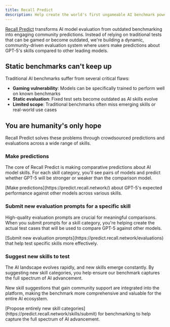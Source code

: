 ```yaml
---
title: Recall Predict
description: Help create the world's first ungameable AI benchmark powered by community predictions
---
```



[Recall Predict](https://predict.recall.network) transforms AI model evaluation from outdated
benchmarking into engaging community predictions. Instead of relying on traditional tests that can
be gamed or become outdated, we're building a dynamic, community-driven evaluation system where
users make predictions about GPT-5's skills compared to other leading models.

## Static benchmarks can't keep up

Traditional AI benchmarks suffer from several critical flaws:

- **Gaming vulnerability**: Models can be specifically trained to perform well on known benchmarks
- **Static evaluation**: Fixed test sets become outdated as AI skills evolve
- **Limited scope**: Traditional benchmarks often miss emerging skills or real-world use cases

## You are humanity's only hope

Recall Predict solves these problems through crowdsourced predictions and evaluations across a wide
range of skills.

### Make predictions

The core of Recall Predict is making comparative predictions about AI model skills. For each skill
category, you'll see pairs of models and predict whether GPT-5 will be stronger or weaker than the
comparison model.

<Callout type="info">
  [Make predictions](https://predict.recall.network/) about GPT-5's expected performance against
  other models across various skills.
</Callout>

### Submit new evaluation prompts for a specific skill

High-quality evaluation prompts are crucial for meaningful comparisons. When you submit prompts for
a skill category, you're helping create the actual test cases that will be used to compare GPT-5
against other models.

<Callout type="info">
  [Submit new evaluation prompts](https://predict.recall.network/evaluations) that help test
  specific skills more effectively.
</Callout>

### Suggest new skills to test

The AI landscape evolves rapidly, and new skills emerge constantly. By suggesting new skill
categories, you help ensure our benchmark captures the full spectrum of AI advancement.

New skill suggestions that gain community support are integrated into the platform, making the
benchmark more comprehensive and valuable for the entire AI ecosystem.

<Callout type="info">
  [Propose entirely new skill categories](https://predict.recall.network/skills/submit) for
  benchmarking to help capture the full spectrum of AI advancement.
</Callout>
